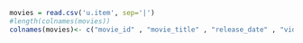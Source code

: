 ```r
movies = read.csv('u.item', sep='|')
#length(colnames(movies))
colnames(movies)<- c("movie_id" , "movie_title" , "release_date" , "video_release_date" , "IMDb_URL" , "unknown" , "Action" , "Adventure" , "Animation" , "Children's" , "Comedy" , "Crime" , "Documentary" , "Drama" , "Fantasy" , "Film-Noir" , "Horror" , "Musical" , "Mystery" , "Romance" , "Sci-Fi" , "Thriller" , "War" , "Western")
```